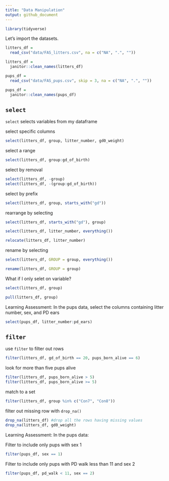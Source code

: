 ```yaml
---
title: "Data Manipulation"
output: github_document
---
```


```r
library(tidyverse)
```

Let's import the datasets.

```r
litters_df =
  read_csv("data/FAS_litters.csv", na = c("NA", ".", ""))

litters_df = 
  janitor::clean_names(litters_df)

pups_df =
  read_csv("data/FAS_pups.csv", skip = 3, na = c("NA", ".", ""))

pups_df = 
  janitor::clean_names(pups_df)
```


## `select`

`select` selects variables from my dataframe

select specific columns

```r
select(litters_df, group, litter_number, gd0_weight)
```

select a range

```r
select(litters_df, group:gd_of_birth)
```

select by removal 

```r
select(litters_df, -group)
select(litters_df, -(group:gd_of_birth))
```

select by prefix 

```r
select(litters_df, group, starts_with("gd"))
```

rearrange by selecting 

```r
select(litters_df, starts_with("gd"), group)

select(litters_df, litter_number, everything())

relocate(litters_df, litter_number)
```

rename by selecting

```r
select(litters_df, GROUP = group, everything())

rename(litters_df, GROUP = group)
```

What if I only selet on variable?

```r
select(litters_df, group)

pull(litters_df, group)
```

Learning Assessment: In the pups data, select the columns containing litter number, sex, and PD ears

```r
select(pups_df, litter_number:pd_ears)
```


## `filter`

use `filter` to filter out rows

```r
filter(litters_df, gd_of_birth == 20, pups_born_alive == 6)
```

look for more than five pups alive

```r
filter(litters_df, pups_born_alive > 5)
filter(litters_df, pups_born_alive >= 5)
```

match to a set

```r
filter(litters_df, group %in% c("Con7", "Con8"))
```

filter out missing row with `drop_na()`

```r
drop_na(litters_df) #drop all the rows having missing values
drop_na(litters_df, gd0_weight)
```

Learning Assessment: In the pups data:

Filter to include only pups with sex 1
```r
filter(pups_df, sex == 1)
```

Filter to include only pups with PD walk less than 11 and sex 2
```r
filter(pups_df, pd_walk < 11, sex == 2)
```

